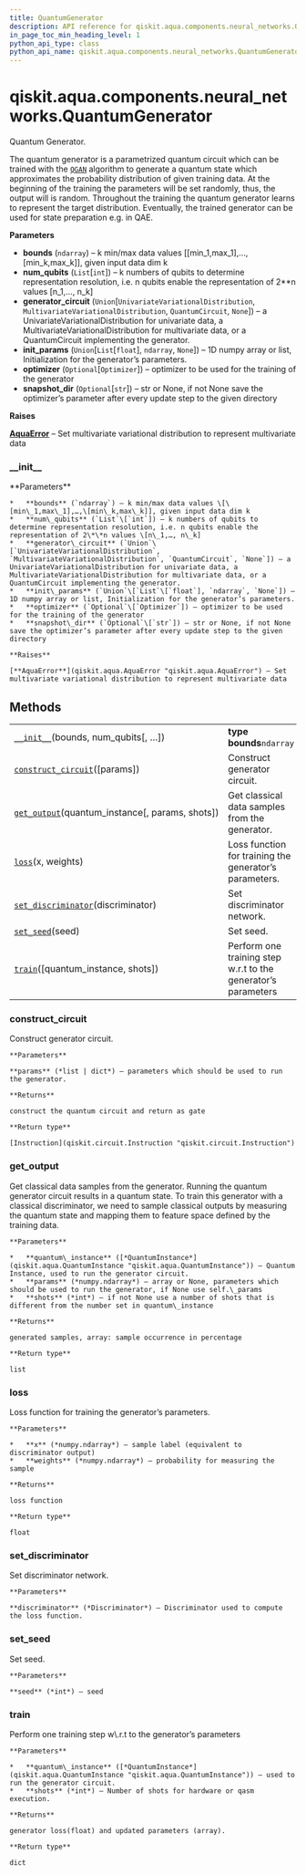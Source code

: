 ```yaml
---
title: QuantumGenerator
description: API reference for qiskit.aqua.components.neural_networks.QuantumGenerator
in_page_toc_min_heading_level: 1
python_api_type: class
python_api_name: qiskit.aqua.components.neural_networks.QuantumGenerator
---
```


<span id="qiskit-aqua-components-neural-networks-quantumgenerator" />

# qiskit.aqua.components.neural\_networks.QuantumGenerator

<Class id="qiskit.aqua.components.neural_networks.QuantumGenerator" isDedicatedPage={true} github="https://github.com/qiskit-community/qiskit-aqua/tree/stable/0.8/qiskit/aqua/components/neural_networks/quantum_generator.py" signature="QuantumGenerator(bounds, num_qubits, generator_circuit=None, init_params=None, optimizer=None, snapshot_dir=None)">
  Quantum Generator.

  The quantum generator is a parametrized quantum circuit which can be trained with the [`QGAN`](qiskit.aqua.algorithms.QGAN "qiskit.aqua.algorithms.QGAN") algorithm to generate a quantum state which approximates the probability distribution of given training data. At the beginning of the training the parameters will be set randomly, thus, the output will is random. Throughout the training the quantum generator learns to represent the target distribution. Eventually, the trained generator can be used for state preparation e.g. in QAE.

  **Parameters**

  *   **bounds** (`ndarray`) – k min/max data values \[\[min\_1,max\_1],…,\[min\_k,max\_k]], given input data dim k
  *   **num\_qubits** (`List`\[`int`]) – k numbers of qubits to determine representation resolution, i.e. n qubits enable the representation of 2\*\*n values \[n\_1,…, n\_k]
  *   **generator\_circuit** (`Union`\[`UnivariateVariationalDistribution`, `MultivariateVariationalDistribution`, `QuantumCircuit`, `None`]) – a UnivariateVariationalDistribution for univariate data, a MultivariateVariationalDistribution for multivariate data, or a QuantumCircuit implementing the generator.
  *   **init\_params** (`Union`\[`List`\[`float`], `ndarray`, `None`]) – 1D numpy array or list, Initialization for the generator’s parameters.
  *   **optimizer** (`Optional`\[`Optimizer`]) – optimizer to be used for the training of the generator
  *   **snapshot\_dir** (`Optional`\[`str`]) – str or None, if not None save the optimizer’s parameter after every update step to the given directory

  **Raises**

  [**AquaError**](qiskit.aqua.AquaError "qiskit.aqua.AquaError") – Set multivariate variational distribution to represent multivariate data

  ### \_\_init\_\_

  <Function id="qiskit.aqua.components.neural_networks.QuantumGenerator.__init__" name="__init__" signature="__init__(bounds, num_qubits, generator_circuit=None, init_params=None, optimizer=None, snapshot_dir=None)">
    **Parameters**

    *   **bounds** (`ndarray`) – k min/max data values \[\[min\_1,max\_1],…,\[min\_k,max\_k]], given input data dim k
    *   **num\_qubits** (`List`\[`int`]) – k numbers of qubits to determine representation resolution, i.e. n qubits enable the representation of 2\*\*n values \[n\_1,…, n\_k]
    *   **generator\_circuit** (`Union`\[`UnivariateVariationalDistribution`, `MultivariateVariationalDistribution`, `QuantumCircuit`, `None`]) – a UnivariateVariationalDistribution for univariate data, a MultivariateVariationalDistribution for multivariate data, or a QuantumCircuit implementing the generator.
    *   **init\_params** (`Union`\[`List`\[`float`], `ndarray`, `None`]) – 1D numpy array or list, Initialization for the generator’s parameters.
    *   **optimizer** (`Optional`\[`Optimizer`]) – optimizer to be used for the training of the generator
    *   **snapshot\_dir** (`Optional`\[`str`]) – str or None, if not None save the optimizer’s parameter after every update step to the given directory

    **Raises**

    [**AquaError**](qiskit.aqua.AquaError "qiskit.aqua.AquaError") – Set multivariate variational distribution to represent multivariate data
  </Function>

  ## Methods

  |                                                                                                                                                                                               |                                                                |
  | --------------------------------------------------------------------------------------------------------------------------------------------------------------------------------------------- | -------------------------------------------------------------- |
  | [`__init__`](#qiskit.aqua.components.neural_networks.QuantumGenerator.__init__ "qiskit.aqua.components.neural_networks.QuantumGenerator.__init__")(bounds, num\_qubits\[, …])                 | **type bounds**`ndarray`                                       |
  | [`construct_circuit`](#qiskit.aqua.components.neural_networks.QuantumGenerator.construct_circuit "qiskit.aqua.components.neural_networks.QuantumGenerator.construct_circuit")(\[params])      | Construct generator circuit.                                   |
  | [`get_output`](#qiskit.aqua.components.neural_networks.QuantumGenerator.get_output "qiskit.aqua.components.neural_networks.QuantumGenerator.get_output")(quantum\_instance\[, params, shots]) | Get classical data samples from the generator.                 |
  | [`loss`](#qiskit.aqua.components.neural_networks.QuantumGenerator.loss "qiskit.aqua.components.neural_networks.QuantumGenerator.loss")(x, weights)                                            | Loss function for training the generator’s parameters.         |
  | [`set_discriminator`](#qiskit.aqua.components.neural_networks.QuantumGenerator.set_discriminator "qiskit.aqua.components.neural_networks.QuantumGenerator.set_discriminator")(discriminator)  | Set discriminator network.                                     |
  | [`set_seed`](#qiskit.aqua.components.neural_networks.QuantumGenerator.set_seed "qiskit.aqua.components.neural_networks.QuantumGenerator.set_seed")(seed)                                      | Set seed.                                                      |
  | [`train`](#qiskit.aqua.components.neural_networks.QuantumGenerator.train "qiskit.aqua.components.neural_networks.QuantumGenerator.train")(\[quantum\_instance, shots])                        | Perform one training step w\.r.t to the generator’s parameters |

  ### construct\_circuit

  <Function id="qiskit.aqua.components.neural_networks.QuantumGenerator.construct_circuit" name="construct_circuit" signature="construct_circuit(params=None)">
    Construct generator circuit.

    **Parameters**

    **params** (*list | dict*) – parameters which should be used to run the generator.

    **Returns**

    construct the quantum circuit and return as gate

    **Return type**

    [Instruction](qiskit.circuit.Instruction "qiskit.circuit.Instruction")
  </Function>

  ### get\_output

  <Function id="qiskit.aqua.components.neural_networks.QuantumGenerator.get_output" name="get_output" signature="get_output(quantum_instance, params=None, shots=None)">
    Get classical data samples from the generator. Running the quantum generator circuit results in a quantum state. To train this generator with a classical discriminator, we need to sample classical outputs by measuring the quantum state and mapping them to feature space defined by the training data.

    **Parameters**

    *   **quantum\_instance** ([*QuantumInstance*](qiskit.aqua.QuantumInstance "qiskit.aqua.QuantumInstance")) – Quantum Instance, used to run the generator circuit.
    *   **params** (*numpy.ndarray*) – array or None, parameters which should be used to run the generator, if None use self.\_params
    *   **shots** (*int*) – if not None use a number of shots that is different from the number set in quantum\_instance

    **Returns**

    generated samples, array: sample occurrence in percentage

    **Return type**

    list
  </Function>

  ### loss

  <Function id="qiskit.aqua.components.neural_networks.QuantumGenerator.loss" name="loss" signature="loss(x, weights)">
    Loss function for training the generator’s parameters.

    **Parameters**

    *   **x** (*numpy.ndarray*) – sample label (equivalent to discriminator output)
    *   **weights** (*numpy.ndarray*) – probability for measuring the sample

    **Returns**

    loss function

    **Return type**

    float
  </Function>

  ### set\_discriminator

  <Function id="qiskit.aqua.components.neural_networks.QuantumGenerator.set_discriminator" name="set_discriminator" signature="set_discriminator(discriminator)">
    Set discriminator network.

    **Parameters**

    **discriminator** (*Discriminator*) – Discriminator used to compute the loss function.
  </Function>

  ### set\_seed

  <Function id="qiskit.aqua.components.neural_networks.QuantumGenerator.set_seed" name="set_seed" signature="set_seed(seed)">
    Set seed.

    **Parameters**

    **seed** (*int*) – seed
  </Function>

  ### train

  <Function id="qiskit.aqua.components.neural_networks.QuantumGenerator.train" name="train" signature="train(quantum_instance=None, shots=None)">
    Perform one training step w\.r.t to the generator’s parameters

    **Parameters**

    *   **quantum\_instance** ([*QuantumInstance*](qiskit.aqua.QuantumInstance "qiskit.aqua.QuantumInstance")) – used to run the generator circuit.
    *   **shots** (*int*) – Number of shots for hardware or qasm execution.

    **Returns**

    generator loss(float) and updated parameters (array).

    **Return type**

    dict
  </Function>
</Class>

